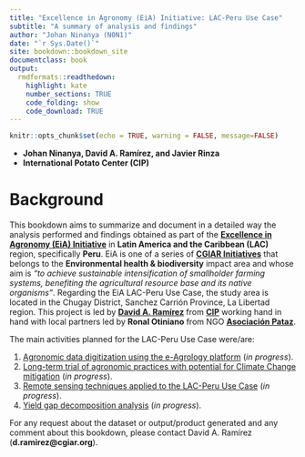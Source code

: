 ```yaml
---
title: "Excellence in Agronomy (EiA) Initiative: LAC-Peru Use Case"
subtitle: "A summary of analysis and findings"
author: "Johan Ninanya (N0N1)"
date: "`r Sys.Date()`"
site: bookdown::bookdown_site
documentclass: book
output:
  rmdformats::readthedown:
    highlight: kate
    number_sections: TRUE
    code_folding: show
    code_download: TRUE
---
```


```r
knitr::opts_chunk$set(echo = TRUE, warning = FALSE, message=FALSE)
```

- **Johan Ninanya, David A. Ramírez, and Javier Rinza**
- **International Potato Center (CIP)**

# Background {-}

This bookdown aims to summarize and document in a detailed way the analysis performed and findings obtained as part of the [**Excellence in Agronomy (EiA) Initiative**](https://www.cgiar.org/initiative/11-excellence-in-agronomy-eia-solutions-for-agricultural-transformation/) in **Latin America and the Caribbean (LAC)** region, specifically **Peru**. EiA is one of a series of [**CGIAR Initiatives**](https://www.cgiar.org/research/cgiar-portfolio/) that belongs to the **Environmental health & biodiversity** impact area and whose aim is *"to achieve sustainable intensification of smallholder farming systems, benefiting the agricultural resource base and its native organisms"*. Regarding the EiA LAC-Peru Use Case, the study area is located in the Chugay District, Sanchez Carrión Province, La Libertad region. This project is led by [**David A. Ramírez**](http://www.davidramirezc.com/) from [**CIP**](https://cipotato.org/) working hand in hand with local partners led by **Ronal Otiniano** from NGO [**Asociación Pataz**](https://www.asociacionpataz.org.pe/).

The main activities planned for the LAC-Peru Use Case were/are:

1. [Agronomic data digitization using the e-Agrology platform](#agronomic-data-digitization) (*in progress*). 
2. [Long-term trial of agronomic practices with potential for Climate Change mitigation](#long-term-demonstration-trials) (*in progress*).
3. [Remote sensing techniques applied to the LAC-Peru Use Case](#remote-sensing-tools) (*in progress*). 
4. [Yield gap decomposition analysis](#yield-gap-decomposition) (*in progress*).

For any request about the dataset or output/product generated and any comment about this bookdown, please contact David A. Ramírez (**d.ramirez@cgiar.org**).

